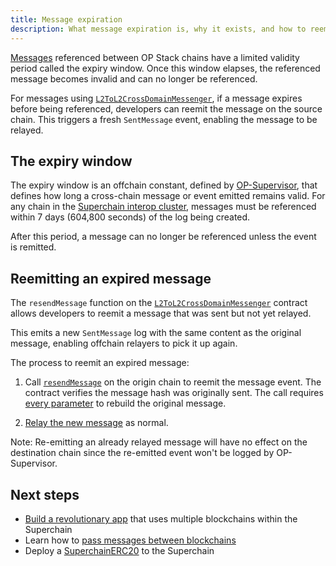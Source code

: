 ```yaml
---
title: Message expiration
description: What message expiration is, why it exists, and how to reemit a previously sent message if it has expired and was never relayed.
---
```

[Messages](/interop/message-passing) referenced between OP Stack chains have a limited validity period called the expiry window. Once this window elapses, the referenced message becomes invalid and can no longer be referenced.

For messages using [`L2ToL2CrossDomainMessenger`](/interop/message-passing), if a message expires before being referenced, developers can reemit the message on the source chain. This triggers a fresh `SentMessage` event, enabling the message to be relayed.

## The expiry window

The expiry window is an offchain constant, defined by [OP-Supervisor](/interop/op-supervisor), that defines how long a cross-chain message or event emitted remains valid. For any chain in the [Superchain interop cluster](/interop/explainer#superchain-interop-cluster), messages must be referenced within 7 days (604,800 seconds) of the log being created.

After this period, a message can no longer be referenced unless the event is remitted.

## Reemitting an expired message

The `resendMessage` function on the [`L2ToL2CrossDomainMessenger`](/interop/message-passing) contract allows developers to reemit a message that was sent but not yet relayed.

This emits a new `SentMessage` log with the same content as the original message, enabling offchain relayers to pick it up again.

The process to reemit an expired message:

1.  Call [`resendMessage`](https://github.com/ethereum-optimism/optimism/blob/a979a9444dbb482843f2a42f437ced54a8ac1053/packages/contracts-bedrock/interfaces/L2/IL2ToL2CrossDomainMessenger.sol#L110-L128) on the origin chain to reemit the message event. The contract verifies the message hash was originally sent. The call requires   [every parameter](https://github.com/ethereum-optimism/optimism/blob/a979a9444dbb482843f2a42f437ced54a8ac1053/packages/contracts-bedrock/interfaces/L2/IL2ToL2CrossDomainMessenger.sol#L110-L128) to rebuild the original message.

2.  [Relay the new message](/interop/message-passing#executing-message) as normal.

Note: Re-emitting an already relayed message will have no effect on the destination chain since the re-emitted event won't be logged by OP-Supervisor. 

## Next steps

*   [Build a revolutionary app](/app-developers/get-started) that uses multiple blockchains within the Superchain
*   Learn how to [pass messages between blockchains](/interop/tutorials/message-passing)
*   Deploy a [SuperchainERC20](/interop/tutorials/deploy-superchain-erc20) to the Superchain
